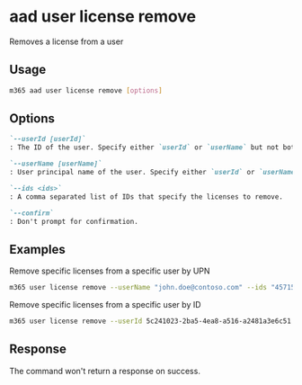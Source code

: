 
# aad user license remove

Removes a license from a user

## Usage

```sh
m365 aad user license remove [options]
```

## Options

```md defintion-list
`--userId [userId]`
: The ID of the user. Specify either `userId` or `userName` but not both.

`--userName [userName]`
: User principal name of the user. Specify either `userId` or `userName` but not both.

`--ids <ids>`
: A comma separated list of IDs that specify the licenses to remove.

`--confirm`
: Don't prompt for confirmation.
```

<Global />

## Examples

Remove specific licenses from a specific user by UPN

```sh
m365 user license remove --userName "john.doe@contoso.com" --ids "45715bb8-13f9-4bf6-927f-ef96c102d394,bea13e0c-3828-4daa-a392-28af7ff61a0f"
```

Remove specific licenses from a specific user by ID

```sh
m365 user license remove --userId 5c241023-2ba5-4ea8-a516-a2481a3e6c51 --ids "45715bb8-13f9-4bf6-927f-ef96c102d394,bea13e0c-3828-4daa-a392-28af7ff61a0f"
```

## Response

The command won't return a response on success.
